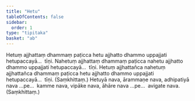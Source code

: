 ```yaml
---
title: "Hetu"
tableOfContents: false
sidebar:
  order: 1
type: "tipitaka"
basket: "ab"
---
```



<DynamicBreadcrumb />

<Division number="509">

<Paragraph number="1138">
Hetuṃ ajjhattaṃ dhammaṃ paṭicca hetu ajjhatto dhammo uppajjati hetupaccayā…  tīṇi.
</Paragraph>

<Paragraph number="1139">
Nahetuṃ ajjhattaṃ dhammaṃ paṭicca nahetu ajjhatto dhammo uppajjati hetupaccayā…  tīṇi.
</Paragraph>

<Paragraph number="1140">
Hetuṃ ajjhattañca nahetuṃ ajjhattañca dhammaṃ paṭicca hetu ajjhatto dhammo uppajjati hetupaccayā…  tīṇi. (Saṃkhittaṃ.)
</Paragraph>

</Division>
<Division number="510">

<Paragraph number="1141">
Hetuyā nava, ārammaṇe nava, adhipatiyā nava …pe…  kamme nava, vipāke nava, āhāre nava …pe…  avigate nava. (Saṃkhittaṃ.)
</Paragraph>
</Division>